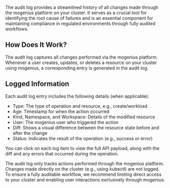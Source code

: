 The audit log provides a streamlined history of all changes made through the mogenius platform on your cluster. It serves as a crucial tool for identifying the root cause of failures and is an essential component for maintaining compliance in regulated environments through fully audited workflows.

## How Does It Work?
The audit log captures all changes performed via the mogenius platform. Whenever a user creates, updates, or deletes a resource on your cluster using mogenius, a corresponding entry is generated in the audit log.

## Logged Information
Each audit log entry includes the following details (when applicable):

- Type: The type of operation and resource, e.g., create/workload
- Age: Timestamp for when the action occurred
- Kind, Namespace, and Workspace: Details of the modified resource
- User: The mogenius user who triggered the action
- Diff: Shows a visual difference between the resource state before and after the change
- Status: Indicates the result of the operation (e.g., success or error)  

You can click on each log item to view the full API payload, along with the diff and any errors that occurred during the operation.

<Note>
The audit log only tracks actions performed through the mogenius platform. Changes made directly on the cluster (e.g., using kubectl) are not logged.
To ensure a fully auditable workflow, we recommend limiting direct access to your cluster and enabling user interactions exclusively through mogenius. 
</Note>